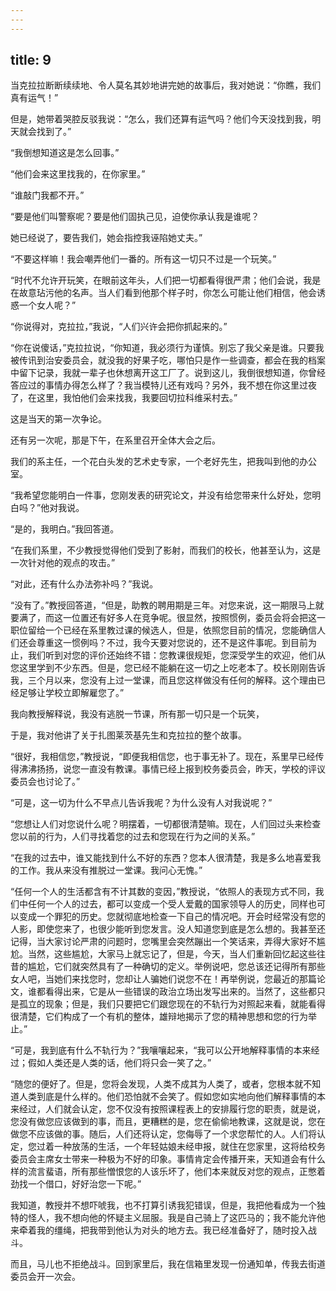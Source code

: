 ```yaml
---
---
---
```

title: 9
---



当克拉拉断断续续地、令人莫名其妙地讲完她的故事后，我对她说：“你瞧，我们真有运气！”

但是，她带着哭腔反驳我说：“怎么，我们还算有运气吗？他们今天没找到我，明天就会找到了。”

“我倒想知道这是怎么回事。”

“他们会来这里找我的，在你家里。”

“谁敲门我都不开。”

“要是他们叫警察呢？要是他们固执己见，迫使你承认我是谁呢？

她已经说了，要告我们，她会指控我诬陷她丈夫。”

“不要这样嘛！我会嘲弄他们一番的。所有这一切只不过是一个玩笑。”

“时代不允许开玩笑，在眼前这年头，人们把一切都看得很严肃；他们会说，我是在故意玷污他的名声。当人们看到他那个样子时，你怎么可能让他们相信，他会诱惑一个女人呢？”

“你说得对，克拉拉，”我说，“人们兴许会把你抓起来的。”

“你在说傻话，”克拉拉说，“你知道，我必须行为谨慎。别忘了我父亲是谁。只要我被传讯到治安委员会，就没我的好果子吃，哪怕只是作一些调查，都会在我的档案中留下记录，我就一辈子也休想离开这工厂了。说到这儿，我倒很想知道，你曾经答应过的事情办得怎么样了？我当模特儿还有戏吗？另外，我不想在你这里过夜了，在这里，我怕他们会来找我，我要回切拉科维采村去。”

这是当天的第一次争论。

还有另一次呢，那是下午，在系里召开全体大会之后。

我们的系主任，一个花白头发的艺术史专家，一个老好先生，把我叫到他的办公室。

“我希望您能明白一件事，您刚发表的研究论文，并没有给您带来什么好处，您明白吗？”他对我说。

“是的，我明白。”我回答道。

“在我们系里，不少教授觉得他们受到了影射，而我们的校长，他甚至认为，这是一次针对他的观点的攻击。”

“对此，还有什么办法弥补吗？”我说。

“没有了。”教授回答道，“但是，助教的聘用期是三年。对您来说，这一期限马上就要满了，而这一位置还有好多人在竞争呢。很显然，按照惯例，委员会将会把这一职位留给一个已经在系里教过课的候选人，但是，依照您目前的情况，您能确信人们还会尊重这一惯例吗？不过，我今天要对您说的，还不是这件事呢。到目前为止，我们听到对您的评价还始终不错：您教课很规矩，您深受学生的欢迎，他们从您这里学到不少东西。但是，您已经不能躺在这一切之上吃老本了。校长刚刚告诉我，三个月以来，您没有上过一堂课，而且您这样做没有任何的解释。这个理由已经足够让学校立即解雇您了。”

我向教授解释说，我没有逃脱一节课，所有那一切只是一个玩笑，

于是，我对他讲了关于扎图莱茨基先生和克拉拉的整个故事。

“很好，我相信您，”教授说，“即便我相信您，也于事无补了。现在，系里早已经传得沸沸扬扬，说您一直没有教课。事情已经上报到校务委员会，昨天，学校的评议委员会也讨论了。”

“可是，这一切为什么不早点儿告诉我呢？为什么没有人对我说呢？”

“您想让人们对您说什么呢？明摆着，一切都很清楚嘛。现在，人们回过头来检查您以前的行为，人们寻找着您的过去和您现在行为之间的关系。”

“在我的过去中，谁又能找到什么不好的东西？您本人很清楚，我是多么地喜爱我的工作。我从来没有推脱过一堂课。我问心无愧。”

“任何一个人的生活都含有不计其数的变因，”教授说，“依照人的表现方式不同，我们中任何一个人的过去，都可以变成一个受人爱戴的国家领导人的历史，同样也可以变成一个罪犯的历史。您就彻底地检查一下自己的情况吧。开会时经常没有您的人影，即使您来了，也很少能听到您发言。没人知道您到底是怎么想的。我甚至还记得，当大家讨论严肃的问题时，您嘴里会突然蹦出一个笑话来，弄得大家好不尴尬。当然，这些尴尬，大家马上就忘记了，但是，今天，当人们重新回忆起这些往昔的尴尬，它们就突然具有了一种确切的定义。举例说吧，您总该还记得所有那些女人吧，当她们来找您时，您却让人骗她们说您不在！再举例说，您最近的那篇论文，谁都看得出来，它是从一些错误的政治立场出发写出来的。当然了，这些都只是孤立的现象；但是，我们只要把它们跟您现在的不轨行为对照起来看，就能看得很清楚，它们构成了一个有机的整体，雄辩地揭示了您的精神思想和您的行为举止。”

“可是，我到底有什么不轨行为？”我嚷嚷起来，“我可以公开地解释事情的本来经过；假如人类还是人类的话，他们将只会一笑了之。”

“随您的便好了。但是，您将会发现，人类不成其为人类了，或者，您根本就不知道人类到底是什么样的。他们恐怕就不会笑了。假如您如实地向他们解释事情的本来经过，人们就会认定，您不仅没有按照课程表上的安排履行您的职责，就是说，您没有做您应该做到的事，而且，更糟糕的是，您在偷偷地教课，这就是说，您在做您不应该做的事。随后，人们还将认定，您侮辱了一个求您帮忙的人。人们将认定，您过着一种放荡的生活，一个年轻姑娘未经申报，就住在您家里，这将给校务委员会主席女士带来一种极为不好的印象。事情肯定会传播开来，天知道会有什么样的流言蜚语，所有那些憎恨您的人该乐坏了，他们本来就反对您的观点，正憋着劲找一个借口，好好治您一下呢。”

我知道，教授并不想吓唬我，也不打算引诱我犯错误，但是，我把他看成为一个独特的怪人，我不想向他的怀疑主义屈服。我是自己骑上了这匹马的；我不能允许他来牵着我的缰绳，把我带到他认为对头的地方去。我已经准备好了，随时投入战斗。

而且，马儿也不拒绝战斗。回到家里后，我在信箱里发现一份通知单，传我去街道委员会开一次会。